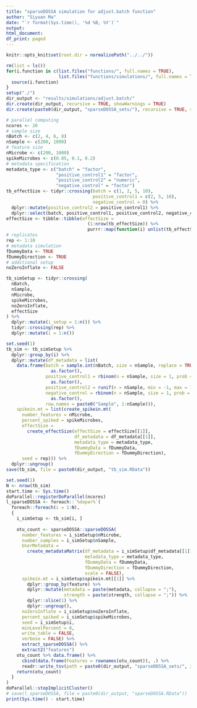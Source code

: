 ```yaml
---
title: "sparseDOSSA simulation for adjust.batch function"
author: "Siyuan Ma"
date: "`r format(Sys.time(), '%d %B, %Y')`"
output:
html_document:
df_print: paged
---
```

```r
knitr::opts_knit$set(root.dir = normalizePath("../../"))
```
```r
rm(list = ls())
for(i.function in c(list.files("functions/", full.names = TRUE),
                    list.files("functions/simulations/", full.names = TRUE))) {
  source(i.function)
}
setup("./")
dir_output <- "results/simulations/adjust.batch/"
dir.create(dir_output, recursive = TRUE, showWarnings = TRUE)
dir.create(paste0(dir_output, "sparseDOSSA_sets/"), recursive = TRUE, showWarnings = TRUE)
```

```r
# parallel computing
ncores <- 20
# sample size
nBatch <- c(2, 4, 6, 8)
nSample <- c(200, 1000)
# feature size
nMicrobe <- c(200, 1000)
spikeMicrobes <- c(0.05, 0.1, 0.2)
# metadata specification
metadata_type <- c("batch" = "factor",
                   "positive_control1" = "factor",
                   "positive_control2" = "numeric",
                   "negative_control" = "factor")
tb_effectSize <- tidyr::crossing(batch = c(1, 2, 5, 10),
                                 positive_control1 = c(2, 5, 10),
                                 negative_control = 0) %>% 
  dplyr::mutate(positive_control2 = positive_control1) %>% 
  dplyr::select(batch, positive_control1, positive_control2, negative_control)
effectSize <- tibble::tibble(effectSize =
                               (1:nrow(tb_effectSize)) %>%
                               purrr::map(function(i) unlist(tb_effectSize[i, ])))
# replicates
rep <- 1:10
# metadata simulation
fDummyData <- TRUE
fDummyDirection <- TRUE
# additional setup
noZeroInflate <- FALSE

tb_simSetup <- tidyr::crossing(
  nBatch,
  nSample,
  nMicrobe,
  spikeMicrobes,
  noZeroInflate,
  effectSize
) %>% 
  dplyr::mutate(i_setup = 1:n()) %>% 
  tidyr::crossing(rep) %>% 
  dplyr::mutate(i = 1:n())
```

```r
set.seed(1)
tb_sim <- tb_simSetup %>% 
  dplyr::group_by(i) %>% 
  dplyr::mutate(df_metadata = list(
    data.frame(batch = sample.int(nBatch, size = nSample, replace = TRUE) %>%
                 as.factor(),
               positive_control1 = rbinom(n = nSample, size = 1, prob = 0.5) %>% 
                 as.factor(),
               positive_control2 = runif(n = nSample, min = -1, max = 1),
               negative_control = rbinom(n = nSample, size = 1, prob = 0.5) %>% 
                 as.factor(),
               row.names = paste0("Sample", 1:nSample))),
    spikein.mt = list(create_spikein.mt(
      number_features = nMicrobe,
      percent_spiked = spikeMicrobes,
      effectSize = 
        create_effectSize(effectSize = effectSize[[1]],
                          df_metadata = df_metadata[[1]],
                          metadata_type = metadata_type,
                          fDummyData = fDummyData,
                          fDummyDirection = fDummyDirection),
      seed = rep))) %>% 
  dplyr::ungroup()
save(tb_sim, file = paste0(dir_output, "tb_sim.RData"))
```

```r
set.seed(1)
N <- nrow(tb_sim)
start.time <- Sys.time()
doParallel::registerDoParallel(ncores)
l_sparseDOSSA <- foreach::`%dopar%`(
  foreach::foreach(i = 1:N),
  {
    i_simSetup <- tb_sim[i, ]
    
    otu_count <- sparseDOSSA::sparseDOSSA(
      number_features = i_simSetup$nMicrobe,
      number_samples = i_simSetup$nSample,
      UserMetadata = 
        create_metadataMatrix(df_metadata = i_simSetup$df_metadata[[1]],
                              metadata_type = metadata_type,
                              fDummyData = fDummyData,
                              fDummyDirection = fDummyDirection,
                              scale = FALSE),
      spikein.mt = i_simSetup$spikein.mt[[1]] %>% 
        dplyr::group_by(feature) %>% 
        dplyr::mutate(metadata = paste(metadata, collapse = ";"), 
                      strength = paste(strength, collapse = ";")) %>% 
        dplyr::slice(1) %>%  
        dplyr::ungroup(),
      noZeroInflate = i_simSetup$noZeroInflate,
      percent_spiked = i_simSetup$spikeMicrobes,
      seed = i_simSetup$i,
      minLevelPercent = 0,
      write_table = FALSE,
      verbose = FALSE) %>%
      extract_sparseDOSSA() %>%
      extract2("features")
    otu_count %>% data.frame() %>% 
      cbind(data.frame(Features = rownames(otu_count)), .) %>% 
      readr::write_tsv(path = paste0(dir_output, "sparseDOSSA_sets/", i, ".tsv"))
    return(otu_count)
  }
)
doParallel::stopImplicitCluster()
# save(l_sparseDOSSA, file = paste0(dir_output, "sparseDOSSA.RData"))
print(Sys.time() - start.time)
```
